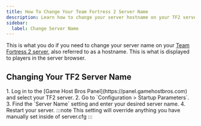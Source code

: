 ```yaml
---
title: How To Change Your Team Fortress 2 Server Name
description: Learn how to change your server hostname on your TF2 server.
sidebar:
  label: Change Server Name
---
```


This is what you do if you need to change your server name on your [Team Fortress 2 server](https://www.gamehostbros.com/team-fortress-2-server-hosting/), also referred to as a hostname. This is what is displayed to players in the server browser.

## Changing Your TF2 Server Name

<Steps>
1. Log in to the [Game Host Bros Panel](https://panel.gamehostbros.com) and select your TF2 server.
2. Go to `Configuration > Startup Parameters`.
3. Find the `Server Name` setting and enter your desired server name.
4. Restart your server.
</Steps>
:::note
This setting will override anything you have manually set inside of server.cfg
:::